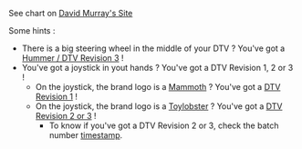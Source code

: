 See chart on [http://galaxy22.dyndns.org/dtv/index.html David Murray's Site]

Some hints :
* There is a big steering wheel in the middle of your DTV ? You've got a [[Hummer|Hummer / DTV Revision 3]] !
* You've got a joystick in yout hands ? You've got a DTV Revision 1, 2 or 3 !
** On the joystick, the brand logo is a [http://www.mammothtoys.com Mammoth] ? You've got a [[Joystick_v1|DTV Revision 1]] !
** On the joystick, the brand logo is a [http://www.toylobster.com Toylobster] ? You've got a [[Joystick_v2/v3|DTV Revision 2 or 3]] !
*** To know if you've got a DTV Revision 2 or 3, check the batch number [[Joystick_v2/v3#Revisions|timestamp]].